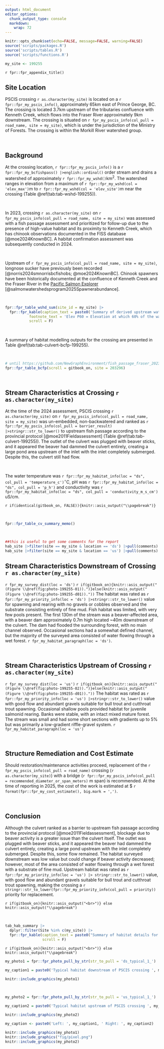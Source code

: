 ```yaml
---
output: html_document
editor_options: 
  chunk_output_type: console
  markdown: 
    wrap: 72
---
```


```r
knitr::opts_chunk$set(echo=FALSE, message=FALSE, warning=FALSE)
source('scripts/packages.R')
source('scripts/tables.R')
source('scripts/functions.R')
```

```r
my_site <- 199255
```

`r fpr::fpr_appendix_title()`


## Site Location {.unnumbered}

PSCIS crossing `r as.character(my_site)` is located on a `r fpr::fpr_my_pscis_info()`, approximately 65km east of Prince George, BC. The crossing is located 3.7km upstream of the tributaries confluence with Kenneth Creek, which flows into the Fraser River approximately 9km downstream. The crossing is situated on `r fpr_my_pscis_info(col_pull = road_name, site = my_site)`, which is under the jurisdiction of the Ministry of Forests. The crossing is within the Morkill River watershed group. 

<br>


## Background {.unnumbered}

At the crossing location, `r fpr::fpr_my_pscis_info()` is a
`r fpr::fpr_my_bcfishpass() |>english::ordinal()` order stream and drains a watershed of approximately
`r fpr::fpr_my_wshd()`km^2^. The watershed ranges in elevation from
a maximum of `r fpr::fpr_my_wshd(col = 'elev_max')`m to
`r fpr::fpr_my_wshd(col = 'elev_site')`m near the crossing (Table
\@ref(tab:tab-wshd-199255)).

<br>

In 2023, crossing `r as.character(my_site)` on `r fpr_my_pscis_info(col_pull = road_name, site = my_site)`  was assessed with a fish passage assessment and prioritized for follow-up due to the presence of high-value habitat and its proximity to Kenneth Creek, which has chinook observations documented in the FISS database [@moe2024KnownBC]. A habitat confirmation assessment was subsequently conducted in 2024. 

<br>

Upstream of `r fpr_my_pscis_info(col_pull = road_name, site = my_site)`, longnose sucker have previously been recorded [@norris2024smnorrisbcfishobs; @moe2024KnownBC]. Chinook spawners have been historically documented at the confluence of Kenneth Creek and the Fraser River in the [Pacific Salmon Explorer](https://www.salmonexplorer.ca/) [@salmonwatershedsprogram2025Spawnerabundance]. 

<br>

```r
fpr::fpr_table_wshd_sum(site_id = my_site) |>
  fpr::fpr_kable(caption_text = paste0('Summary of derived upstream watershed statistics for PSCIS crossing ', my_site, '.'),
           footnote_text = 'Elev P60 = Elevation at which 60% of the watershed area is above',
           scroll = F)

```

<br>

A summary of habitat modelling outputs for the crossing are presented in Table
\@ref(tab:tab-culvert-bcfp-199255).

<br>

```r
# until https://github.com/NewGraphEnvironment/fish_passage_fraser_2023_reporting/issues/94#issuecomment-2731137903 gets fixed, change modelling to use pscis 203296
fpr::fpr_table_bcfp(scroll = gitbook_on, site = 203296) 
```

<br>


## Stream Characteristics at Crossing `r as.character(my_site)` {.unnumbered}

At the time of the 2024 assessment, PSCIS crossing `r as.character(my_site)` on `r fpr_my_pscis_info(col_pull = road_name, site = my_site)` was un-embedded, non-backwatered and ranked as `r fpr::fpr_my_pscis_info(col_pull = barrier_result) |>stringr::str_to_lower()` to upstream fish passage according to the provincial protocol [@moe2011Fieldassessment] (Table \@ref(tab:tab-culvert-199255)). The outlet of the culvert was plugged with beaver sticks, and it appeared the beaver had dammed the culvert entirely, creating a large pond area upstream of the inlet with the inlet completely submerged. Despite this, the culvert still had flow. 

<br>

The water temperature was `r fpr::fpr_my_habitat_info(loc = "ds", col_pull = 'temperature_c')`$^\circ$C,
pH was `r fpr::fpr_my_habitat_info(loc = "ds", col_pull = 'p_h')` and
conductivity was `r fpr::fpr_my_habitat_info(loc = "ds", col_pull = 'conductivity_m_s_cm')` uS/cm.

`r if(identical(gitbook_on, FALSE)){knitr::asis_output("\\pagebreak")}`

<br>

```r
fpr::fpr_table_cv_summary_memo()

```


<br>

```r
##this is useful to get some comments for the report
hab_site |>filter(site == my_site & location == 'ds') |>pull(comments)
hab_site |>filter(site == my_site & location == 'us') |>pull(comments)

```


## Stream Characteristics Downstream of Crossing `r as.character(my_site)` {.unnumbered}

`r fpr_my_survey_dist(loc = 'ds')` `r if(gitbook_on){knitr::asis_output("(Figure \\@ref(fig:photo-199255-01)).")}else(knitr::asis_output("(Figure \\@ref(fig:photo-199255-d01))."))` The habitat was rated as `r fpr::fpr_my_priority_info(loc = 'ds') |>stringr::str_to_lower()` value for spawning and rearing with no gravels or cobbles observed and the substrate consisting entirely of fine mud. Fish habitat was limited, with very few pools present. The first 130m of the stream was a beaver-affected area, with a beaver dam approximately 0.7m high located ~40m downstream of the culvert. The dam had flooded the surrounding forest, with no main channel observed. Occasional sections had a somewhat defined channel, but the majority of the surveyed area consisted of water flowing through a wet forest.  `r fpr_my_habitat_paragraph(loc = 'ds')`. 

<br>

## Stream Characteristics Upstream of Crossing `r as.character(my_site)` {.unnumbered}

`r fpr_my_survey_dist(loc = 'us')` `r if(gitbook_on){knitr::asis_output("(Figure \\@ref(fig:photo-199255-02)).")}else(knitr::asis_output("(Figure \\@ref(fig:photo-199255-d01))."))` The habitat was rated as `r fpr::fpr_my_priority_info(loc = 'us') |>stringr::str_to_lower()` value with good flow and abundant gravels suitable for bull trout and cutthroat trout spawning. Occasional shallow pools provided habitat for juvenile salmonid rearing. Banks were stable, with an intact mixed mature forest. The stream was small and had some short sections with gradients up to 5% but was primarily a low-gradient riffle-gravel system. `r fpr_my_habitat_paragraph(loc = 'us')`

<br>
 

## Structure Remediation and Cost Estimate {.unnumbered}

Should restoration/maintenance activities proceed, replacement of the `r fpr_my_pscis_info(col_pull = road_name)` crossing (`r as.character(my_site)`) with a bridge (`r fpr::fpr_my_pscis_info(col_pull = recommended_diameter_or_span_meters)` m span) is recommended. At the time of reporting in 2025, the cost of the work is estimated at \$ `r format(fpr::fpr_my_cost_estimate(), big.mark = ',')`.

<br>


## Conclusion {.unnumbered}

Although the culvert ranked as a barrier to upstream fish passage according to the provincial protocol [@moe2011Fieldassessment], blockage due to beaver activity is a greater issue than the culvert itself. The outlet was plugged with beaver sticks, and it appeared the beaver had dammed the culvert entirely, creating a large pond upstream with the inlet completely submerged. Despite this, some flow remained. The habitat surveyed downstream was low value but could change if beaver activity decreased; however, most of the area consisted of water flowing through a wet forest with a substrate of fine mud. Upstream habitat was rated as `r fpr::fpr_my_priority_info(loc = 'us') |> stringr::str_to_lower()` value, with good flow and abundant gravels suitable for bull trout and cutthroat trout spawning, making the crossing a `r stringr::str_to_lower(fpr::fpr_my_priority_info(col_pull = priority))` priority for replacement.


`r if(gitbook_on){knitr::asis_output("<br>")} else knitr::asis_output("\\pagebreak")`

<br>

```r
tab_hab_summary |>
  dplyr::filter(Site %in% c(my_site)) |> 
  fpr::fpr_kable(caption_text = paste0("Summary of habitat details for PSCIS crossing ", my_site, "."),
                 scroll = F) 

```

`r if(gitbook_on){knitr::asis_output("<br>")} else knitr::asis_output("\\pagebreak")`

```r
my_photo1 = fpr::fpr_photo_pull_by_str(str_to_pull = 'ds_typical_1_')

my_caption1 = paste0('Typical habitat downstream of PSCIS crossing ', my_site, '.')


```

```r
knitr::include_graphics(my_photo1)
```

<br>

```r
my_photo2 = fpr::fpr_photo_pull_by_str(str_to_pull = 'us_typical_1_')

my_caption2 = paste0('Typical habitat upstream of PSCIS crossing ', my_site, '.')


```

```r
knitr::include_graphics(my_photo2)
```

```r
my_caption <- paste0('Left: ', my_caption1, ' Right: ', my_caption2)

knitr::include_graphics(my_photo1)
knitr::include_graphics("fig/pixel.png")
knitr::include_graphics(my_photo2)
```

